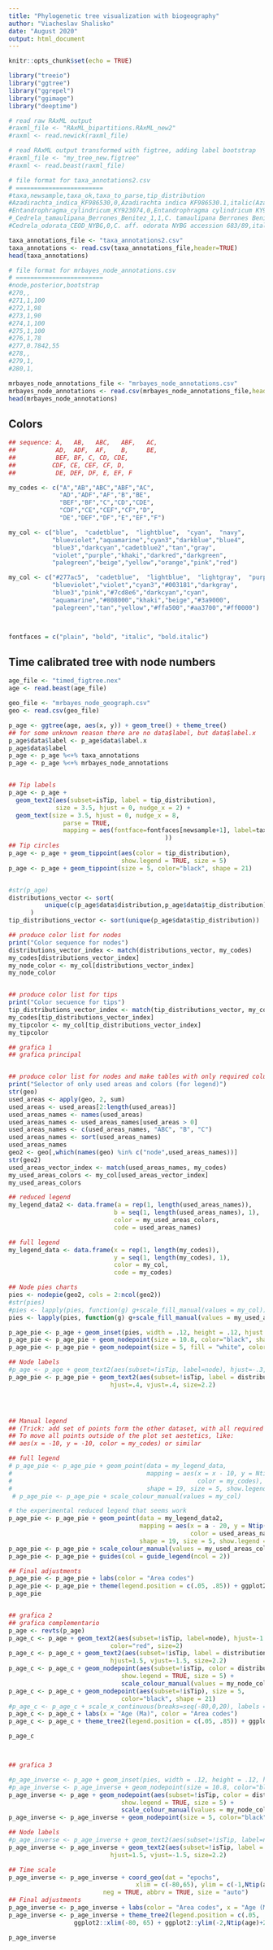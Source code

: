 ---
title: "Phylogenetic tree visualization with biogeography"
author: "Viacheslav Shalisko"
date: "August 2020"
output: html_document
---

```{r setup, include=FALSE}
knitr::opts_chunk$set(echo = TRUE)
```

```{r}
library("treeio")
library("ggtree")
library("ggrepel")
library("ggimage")
library("deeptime")
```



```{r}
# read raw RAxML output
#raxml_file <- "RAxML_bipartitions.RAxML_new2"
#raxml <- read.newick(raxml_file)

# read RAxML output transformed with figtree, adding label bootstrap
#raxml_file <- "my_tree_new.figtree"
#raxml <- read.beast(raxml_file)

# file format for taxa_annotations2.csv
# ========================
#taxa,newsample,taxa_ok,taxa_to_parse,tip_distribution
#Azadirachta_indica_KF986530,0,Azadirachta indica KF986530.1,italic(Azadirachta~indica)~KF986530.1,A
#Entandrophragma_cylindricum_KY923074,0,Entandrophragma cylindricum KY923074.1,italic(Entandrophragma~cylindricum)~KY923074.1,B
#_Cedrela_tamaulipana_Berrones_Benitez_1,1,C. tamaulipana Berrones Benites 1,italic(C.~tamaulipana~Berrones~Benites~1)~(Mexico),D
#Cedrela_odorata_CEOD_NYBG,0,C. aff. odorata NYBG accession 683/89,italic(C.)~aff.~italic(odorata)~NYBG~accession~683/89~(Mexico),D

taxa_annotations_file <- "taxa_annotations2.csv"
taxa_annotations <- read.csv(taxa_annotations_file,header=TRUE)
head(taxa_annotations)

# file format for mrbayes_node_annotations.csv
# ========================
#node,posterior,bootstrap
#270,,
#271,1,100
#272,1,98
#273,1,90
#274,1,100
#275,1,100
#276,1,78
#277,0.7842,55
#278,,
#279,1,
#280,1,

mrbayes_node_annotations_file <- "mrbayes_node_annotations.csv"
mrbayes_node_annotations <- read.csv(mrbayes_node_annotations_file,header=TRUE)
head(mrbayes_node_annotations)
```

## Colors

```{r}
## sequence: A,   AB,   ABC,   ABF,   AC, 
##           AD,  ADF,  AF,    B,     BE, 
##           BEF, BF, C, CD, CDE, 
##          CDF, CE, CEF, CF, D, 
##           DE, DEF, DF, E, EF, F

my_codes <- c("A","AB","ABC","ABF","AC",
              "AD","ADF","AF","B","BE",
              "BEF","BF","C","CD","CDE",
              "CDF","CE","CEF","CF","D",
              "DE","DEF","DF","E","EF","F")

my_col <- c("blue",  "cadetblue",  "lightblue",  "cyan",  "navy",
            "blueviolet","aquamarine","cyan3","darkblue","blue4",
            "blue3","darkcyan","cadetblue2","tan","gray",
            "violet","purple","khaki","darkred","darkgreen",
            "palegreen","beige","yellow","orange","pink","red")

my_col <- c("#277ac5",  "cadetblue",  "lightblue",  "lightgray",  "purple",
            "blueviolet","violet","cyan3","#003181","darkgray",
            "blue3","pink","#7cd8e6","darkcyan","cyan",
            "aquamarine","#808000","khaki","beige","#3a9000",
            "palegreen","tan","yellow","#ffa500","#aa3700","#ff0000")



fontfaces = c("plain", "bold", "italic", "bold.italic")
```


## Time calibrated tree with node numbers

```{r fig.height = 10, fig.width = 10, dpi = 300}
age_file <- "timed_figtree.nex"
age <- read.beast(age_file)

geo_file <- "mrbayes_node_geograph.csv"
geo <- read.csv(geo_file)

p_age <- ggtree(age, aes(x, y)) + geom_tree() + theme_tree()
## for some unknown reason there are no data$label, but data$label.x
p_age$data$label <- p_age$data$label.x
p_age$data$label
p_age <- p_age %<+% taxa_annotations  
p_age <- p_age %<+% mrbayes_node_annotations


## Tip labels
p_age <- p_age + 
  geom_text2(aes(subset=isTip, label = tip_distribution), 
             size = 3.5, hjust = 0, nudge_x = 2) +
  geom_text(size = 3.5, hjust = 0, nudge_x = 8,
               parse = TRUE,
               mapping = aes(fontface=fontfaces[newsample+1], label=taxa_to_parse
                                           ))
## Tip circles
p_age <- p_age + geom_tippoint(aes(color = tip_distribution), 
                               show.legend = TRUE, size = 5)
p_age <- p_age + geom_tippoint(size = 5, color="black", shape = 21)


#str(p_age)
distributions_vector <- sort(
          unique(c(p_age$data$distribution,p_age$data$tip_distribution))
      )
tip_distributions_vector <- sort(unique(p_age$data$tip_distribution))

## produce color list for nodes
print("Color sequence for nodes")
distributions_vector_index <- match(distributions_vector, my_codes)
my_codes[distributions_vector_index]
my_node_color <- my_col[distributions_vector_index]
my_node_color


## produce color list for tips
print("Color secuence for tips")
tip_distributions_vector_index <- match(tip_distributions_vector, my_codes)
my_codes[tip_distributions_vector_index]
my_tipcolor <- my_col[tip_distributions_vector_index]
my_tipcolor

## grafica 1
## grafica principal


## produce color list for nodes and make tables with only required columns
print("Selector of only used areas and colors (for legend)")
str(geo)
used_areas <- apply(geo, 2, sum)
used_areas <- used_areas[2:length(used_areas)]
used_areas_names <- names(used_areas)
used_areas_names <- used_areas_names[used_areas > 0]
used_areas_names <- c(used_areas_names, "ABC", "B", "C")
used_areas_names <- sort(used_areas_names)
used_areas_names
geo2 <- geo[,which(names(geo) %in% c("node",used_areas_names))]
str(geo2)
used_areas_vector_index <- match(used_areas_names, my_codes)
my_used_areas_colors <- my_col[used_areas_vector_index]
my_used_areas_colors

## reduced legend 
my_legend_data2 <- data.frame(a = rep(1, length(used_areas_names)),
                             b = seq(1, length(used_areas_names), 1),
                             color = my_used_areas_colors,
                             code = used_areas_names)

## full legend
my_legend_data <- data.frame(x = rep(1, length(my_codes)),
                             y = seq(1, length(my_codes), 1),
                             color = my_col,
                             code = my_codes)

## Node pies charts
pies <- nodepie(geo2, cols = 2:ncol(geo2))
#str(pies)
#pies <- lapply(pies, function(g) g+scale_fill_manual(values = my_col))
pies <- lapply(pies, function(g) g+scale_fill_manual(values = my_used_areas_colors))

p_age_pie <- p_age + geom_inset(pies, width = .12, height = .12, hjust = .3, vjust = .06)
p_age_pie <- p_age_pie + geom_nodepoint(size = 10.8, color="black", shape = 21)
p_age_pie <- p_age_pie + geom_nodepoint(size = 5, fill = "white", color="black", shape = 21)

## Node labels
#p_age <- p_age + geom_text2(aes(subset=!isTip, label=node), hjust=-.3, color="red", size=3)
p_age_pie <- p_age_pie + geom_text2(aes(subset=!isTip, label = distribution), 
                            hjust=.4, vjust=.4, size=2.2)




## Manual legend
## (Trick: add set of points form the other dataset, with all required values for legend)
## To move all points outside of the plot set aestetics, like:
## aes(x = -10, y = -10, color = my_codes) or similar

## full legend
# p_age_pie <- p_age_pie + geom_point(data = my_legend_data,
#                                     mapping = aes(x = x - 10, y = Ntip(age) - y,
#                                                   color = my_codes),
#                                     shape = 19, size = 5, show.legend = TRUE)
 # p_age_pie <- p_age_pie + scale_colour_manual(values = my_col)

# the experimental reduced legend that seems work
p_age_pie <- p_age_pie + geom_point(data = my_legend_data2,
                                    mapping = aes(x = a - 20, y = Ntip(age) - b,
                                                  color = used_areas_names),
                                    shape = 19, size = 5, show.legend = TRUE)
p_age_pie <- p_age_pie + scale_colour_manual(values = my_used_areas_colors)
p_age_pie <- p_age_pie + guides(col = guide_legend(ncol = 2))

## Final adjustments
p_age_pie <- p_age_pie + labs(color = "Area codes")
p_age_pie <- p_age_pie + theme(legend.position = c(.05, .85)) + ggplot2::xlim(0, 135)
p_age_pie


## grafica 2
## grafica complementario
p_age <- revts(p_age)
p_age_c <- p_age + geom_text2(aes(subset=!isTip, label=node), hjust=-1.3, 
                            color="red", size=2)
p_age_c <- p_age_c + geom_text2(aes(subset=!isTip, label = distribution), 
                            hjust=1.5, vjust=-1.5, size=2.2)
p_age_c <- p_age_c + geom_nodepoint(aes(subset=!isTip, color = distribution), 
                               show.legend = TRUE, size = 5) + 
                               scale_colour_manual(values = my_node_color)
p_age_c <- p_age_c + geom_nodepoint(aes(subset=!isTip), size = 5, 
                               color="black", shape = 21)
#p_age_c <- p_age_c + scale_x_continuous(breaks=seq(-80,0,20), labels = abs)
p_age_c <- p_age_c + labs(x = "Age (Ma)", color = "Area codes")
p_age_c <- p_age_c + theme_tree2(legend.position = c(.05, .85)) + ggplot2::xlim(-80, 65) 

p_age_c



## grafica 3

#p_age_inverse <- p_age + geom_inset(pies, width = .12, height = .12, hjust = .3, vjust = .06)
#p_age_inverse <- p_age_inverse + geom_nodepoint(size = 10.8, color="black", shape = 21)
p_age_inverse <- p_age + geom_nodepoint(aes(subset=!isTip, color = distribution), 
                               show.legend = TRUE, size = 5) + 
                               scale_colour_manual(values = my_node_color)
p_age_inverse <- p_age_inverse + geom_nodepoint(size = 5, color="black", shape = 21)

## Node labels
#p_age_inverse <- p_age_inverse + geom_text2(aes(subset=!isTip, label=node), hjust=-.3, color="red", size=3)
p_age_inverse <- p_age_inverse + geom_text2(aes(subset=!isTip, label = distribution), 
                            hjust=1.5, vjust=-1.5, size=2.2)

## Time scale
p_age_inverse <- p_age_inverse + coord_geo(dat = "epochs",
                                   xlim = c(-80,65), ylim = c(-1,Ntip(age)+1),
                          neg = TRUE, abbrv = TRUE, size = "auto")
## Final adjustments
p_age_inverse <- p_age_inverse + labs(color = "Area codes", x = "Age (Ma)")
p_age_inverse <- p_age_inverse + theme_tree2(legend.position = c(.05, .75)) + 
                  ggplot2::xlim(-80, 65) + ggplot2::ylim(-2,Ntip(age)+2)

p_age_inverse
```


